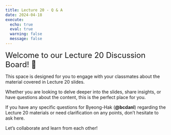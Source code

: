```yaml
---
title: Lecture 20 - Q & A
date: 2024-04-18
execute: 
  echo: true
  eval: true
  warning: false
  message: false
---
```


<font size = "5">Welcome to our Lecture 20 Discussion Board! 👋 </font>


This space is designed for you to engage with your classmates about the material covered in Lecture 20 slides.

Whether you are looking to delve deeper into the slides, share insights, or have questions about the content, this is the perfect place for you.

If you have any specific questions for Byeong-Hak (**@bcdanl**) regarding the Lecture 20 materials or need clarification on any points, don't hesitate to ask here. 

Let's collaborate and learn from each other!

